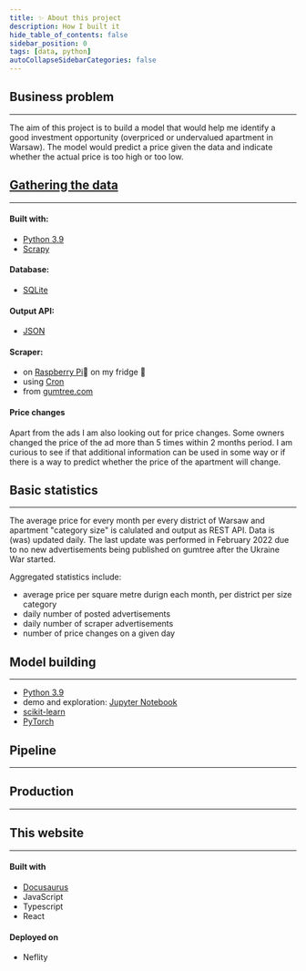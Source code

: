 ```yaml
---
title: ✨ About this project
description: How I built it
hide_table_of_contents: false
sidebar_position: 0
tags: [data, python]
autoCollapseSidebarCategories: false
---
```




## Business problem
---

The aim of this project is to build a model that would help me 
identify a good investment opportunity (overpriced or undervalued apartment in Warsaw). 
The model would predict a price given the data and indicate whether the actual price 
is too high or too low. 

## [Gathering the data](/Data/1_data_scraping.md)
---

#### Built with:
- [Python 3.9]('https://www.python.org/')
- [Scrapy]('https://scrapy.org/')

#### Database:
- [SQLite]('https://www.sqlite.org/index.html')

#### Output API:
- [JSON]('https://github.com/mbalcerzak/warsaw_flats_api/tree/raspberry-updates/json_dir')

#### Scraper:
- on [Raspberry Pi]('https://www.raspberrypi.org/')🍓 on my fridge 🤫
- using [Cron]('https://crontab.guru/')
- from [gumtree.com](https://www.gumtree.pl/s-mieszkania-i-domy-sprzedam-i-kupie/warszawa/v1c9073l3200008p1)

#### Price changes
Apart from the ads I am also looking out for price changes. Some owners changed the price of the ad more 
than 5 times within 2 months period. I am curious to see if that additional information can be used in 
some way or if there is a way to predict whether the price of the apartment will change.


## Basic statistics
---
The average price for every month per every district of Warsaw and apartment "category size" is calulated and output as REST API.
Data is (was) updated daily. The last update was performed in February 2022 due to no new advertisements being 
published on gumtree after the Ukraine War started.

Aggregated statistics include:
- average price per square metre durign each month, per district per size category
- daily number of posted advertisements
- daily number of scraper advertisements
- number of price changes on a given day 


## Model building
---
- [Python 3.9]('https://www.python.org/')
- demo and exploration: [Jupyter Notebook]('https://jupyter.org/)
- [scikit-learn](https://scikit-learn.org/stable/)
- [PyTorch](https://pytorch.org/)


## Pipeline
---


## Production
---


## This website
---

#### Built with
- [Docusaurus]('https://docusaurus.io/')
- JavaScript
- Typescript
- React

#### Deployed on 
- Neflity